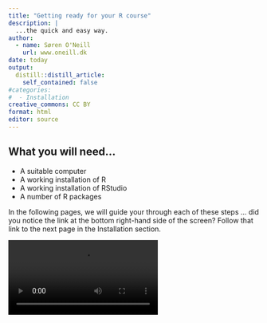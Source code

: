 ```yaml
---
title: "Getting ready for your R course"
description: |
  ...the quick and easy way.
author:
  - name: Søren O'Neill
    url: www.oneill.dk
date: today
output:
  distill::distill_article:
    self_contained: false
#categories:
#  - Installation
creative_commons: CC BY
format: html
editor: source
---
```


## What you will need...

* A suitable computer
* A working installation of R
* A working installation of RStudio
* A number of R packages

In the following pages, we will guide your through each of these steps ... did you notice the link at the bottom right-hand side of the screen? Follow that link to the next page in the Installation section.

![](gfx/navigation_link_at_bottom.webm)

<script src="https://giscus.app/client.js"
        data-repo="sorenoneill/r4phd"
        data-repo-id="R_kgDOJ9etDQ"
        data-category="Announcements"
        data-category-id="DIC_kwDOJ9etDc4CYApF"
        data-mapping="pathname"
        data-strict="0"
        data-reactions-enabled="0"
        data-emit-metadata="0"
        data-input-position="bottom"
        data-theme="cobalt"
        data-lang="en"
        crossorigin="anonymous"
        async>
</script>

